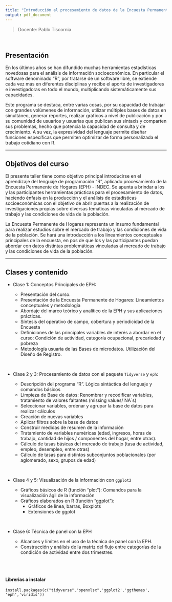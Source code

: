 ```yaml
---
title: "Introducción al procesamiento de datos de la Encuesta Permanente de Hogares (EPH) - INDEC"
output: pdf_document
---
```


> Docente: Pablo Tiscornia

<br>

## Presentación
  
En los últimos años se han difundido muchas herramientas estadísticas novedosas para el análisis de información socioeconómica. En particular el software denominado "R", por tratarse de un software libre, se extiende cada vez más en diferentes disciplinas y recibe el aporte de investigadores e investigadoras en todo el mundo, multiplicando sistemáticamente sus capacidades.
  
Este programa se destaca, entre varias cosas, por su capacidad de trabajar con grandes volúmenes de información, utilizar múltiples bases de datos en simultáneo,  generar reportes, realizar gráficos a nivel de publicación y por su comunidad de usuarios y usuarias  que publican sus sintaxis y comparten sus problemas, hecho que potencia la capacidad de consulta y de crecimiento. A su vez, la expresividad del lenguaje permite diseñar funciones específicas que permiten optimizar de forma personalizada el trabajo cotidiano con R. 

*** 
  
## Objetivos del curso
  
El presente taller tiene como objetivo principal introducirse en el aprendizaje del lenguaje de programación “R”, aplicado procesamiento de la Encuesta Permanente de Hogares (EPH) - INDEC. Se apunta a brindar a los y las participantes herramientas prácticas para el procesamiento de datos, haciendo énfasis en la producción y el análisis de estadísticas socioeconómicas con el objetivo de abrir puertas a la realización de investigaciones propias sobre diversas temáticas vinculadas al mercado de trabajo y las condiciones de vida de la población.
  
La Encuesta Permanente de Hogares representa un insumo fundamental para realizar estudios sobre el mercado de trabajo y las condiciones de vida de la población. Se hará una introducción a los lineamientos conceptuales principales de la encuesta, en pos de que los y las participantes puedan abordar con datos distintas problemáticas vinculadas al mercado de trabajo y las condiciones de vida de la población.

*** 
  
## Clases y contenido
  
+ Clase 1: Conceptos Principales de EPH:
  
  + Presentación del curso.
  + Presentación de la Encuesta Permanente de Hogares: Lineamientos conceptuales y metodología
  + Abordaje del marco teórico y analítico de la EPH y sus aplicaciones prácticas.
  + Síntesis del operativo de campo, cobertura y periodicidad de la Encuesta
  + Definiciones de las principales variables de interés a abordar en el curso: Condición de actividad, categoría ocupacional, precariedad y pobreza
  + Metodología usuaria de las Bases de microdatos. Utilización del Diseño de Registro.

<br>

+ Clase 2 y 3: Procesamiento de datos con el paquete `Tidyverse` y `eph`:
  
  + Descripción del programa “R”. Lógica sintáctica del lenguaje y comandos básicos
  + Limpieza de Base de datos: Renombrar y recodificar variables, tratamiento de valores faltantes (missing values/ NA´s)
  + Seleccionar variables, ordenar y agrupar la base de datos para realizar cálculos
  + Creación de nuevas variables
  + Aplicar filtros sobre la base de datos
  + Construir medidas de resumen de la información
  + Tratamiento de variables numéricas (edad, ingresos, horas de trabajo, cantidad de hijos / componentes del hogar, entre otras).
  + Cálculo de tasas básicas del mercado de trabajo (tasa de actividad, empleo, desempleo, entre otras) 
  + Cálculo de tasas para distintos subconjuntos poblacionales (por aglomerado, sexo, grupos de edad)
  
<br>

+ Clase 4 y 5: Visualización de la información con `ggplot2`
  
  + Gráficos básicos de R (función “plot”): Comandos para la visualización ágil de la información
  + Gráficos elaborados en R (función “ggplot”): 
    + Gráficos de línea, barras, Boxplots 
    + Extensiones de ggplot

<br>

+ Clase 6: Técnica de panel con la EPH

  + Alcances y límites en el uso de la técnica de panel con la EPH.
  + Construcción y análisis de la matríz del flujo entre categorías de la condición de actividad entre dos trimestres.
  
<br><br>
  
#### Librerias a instalar

```
install.packages(c("tidyverse","openxlsx",'ggplot2','ggthemes', 'eph','viridis'))
```
